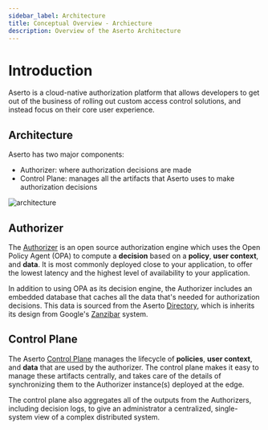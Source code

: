 ```yaml
---
sidebar_label: Architecture
title: Conceptual Overview - Archiecture
description: Overview of the Aserto Architecture
---
```


# Introduction

Aserto is a cloud-native authorization platform that allows developers to get out of the business of 
rolling out custom access control solutions, and instead focus on their core user experience.  

## Architecture

Aserto has two major components:
* Authorizer: where authorization decisions are made
* Control Plane: manages all the artifacts that Aserto uses to make authorization decisions

![architecture](/architecture.png)

## Authorizer

The [Authorizer](/docs/overview/authorizer) is an open source authorization engine which uses the 
Open Policy Agent (OPA) to compute a **decision** based on a **policy**, **user context**, and **data**. 
It is most commonly deployed close to your application, to offer the lowest latency and the 
highest level of availability to your application.

In addition to using OPA as its decision engine, the Authorizer includes an embedded database that 
caches all the data that's needed for authorization decisions. This data is sourced from the Aserto 
[Directory](/docs/overview/directory), which is inherits its design from Google's 
[Zanzibar](https://research.google/pubs/pub48190/) system. 

## Control Plane

The Aserto [Control Plane](/docs/overview/control-plane) manages the lifecycle of **policies**, 
**user context**, and **data** that are used by the authorizer. The control plane makes it easy to 
manage these artifacts centrally, and takes care of the details of synchronizing them to the 
Authorizer instance(s) deployed at the edge.

The control plane also aggregates all of the outputs from the Authorizers, including decision logs, 
to give an administrator a centralized, single-system view of a complex distributed system.
